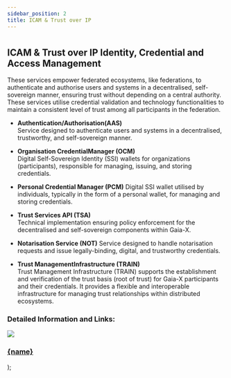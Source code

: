 ```yaml
---
sidebar_position: 2
title: ICAM & Trust over IP
---
```


#

## ICAM & Trust over IP Identity, Credential and Access Management

These services empower federated ecosystems, like federations, to authenticate and authorise users and systems in a decentralised, self-sovereign manner, ensuring trust without depending on a central authority. These services utilise credential validation and technology functionalities to maintain a consistent level of trust among all participants in the federation.

- **Authentication/Authorisation(AAS)** <br />
  Service designed to authenticate users and systems in a decentralised, trustworthy, and self-sovereign manner.

- **Organisation CredentialManager (OCM)** <br/>
  Digital Self-Sovereign Identity (SSI) wallets for organizations (participants), responsible for managing, issuing, and storing credentials.

- **Personal Credential Manager (PCM)**
  Digital SSI wallet utilised by individuals, typically in the form of a personal wallet, for managing and storing credentials.  

- **Trust Services API (TSA)** <br />
  Technical implementation ensuring policy enforcement for the decentralised and self-sovereign components within Gaia-X.

- **Notarisation Service (NOT)**
  Service designed to handle notarisation requests and issue legally-binding, digital, and trustworthy credentials.

- **Trust ManagementInfrastructure (TRAIN)** <br/>
  Trust Management Infrastructure (TRAIN) supports the establishment and verification of the trust basis (root of trust) for Gaia-X participants and their credentials. It provides a flexible and interoperable infrastructure for managing trust relationships within distributed ecosystems.

### Detailed Information and Links:

  <a class="box-container" href={href}>
    <img src={img} />
    <h3>{name}</h3>
  </a>
);

<div class="img-container">
  <Box
    name="Authentication/ Authorisation(AAS)"
    img="/img/icam_1.png"
    href="./authentication"
  />
  <Box
    name="Organisation CredentialManager (OCM)"
    img="/img/icam_2.png"
    href="./organisation-credential"
  />
  <Box
    name="Personal CredentialManager (PCM)"
    img="/img/icam_3.png"
    href="./personal-credential"
  />
  <Box name="Trust Services API (TSA)" img="/img/icam_4.png" href="./trust-service" />
  <Box name="Notarisation Service (NOT)" img="/img/icam_5.png" href="./notarisation" />
  <Box name="Trust Management Infrastructure (TRAIN)" img="" href="./trust-management" />
</div>
